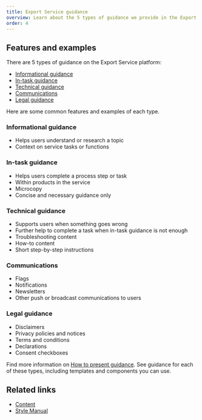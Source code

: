 ```yaml
---
title: Export Service guidance
overview: Learn about the 5 types of guidance we provide in the Export Service.
order: 4
---
```


## Features and examples

There are 5 types of guidance on the Export Service platform:

- [Informational guidance](#informational-guidance)
- [In-task guidance](#in-task-guidance)
- [Technical guidance](#technical-guidance)
- [Communications](#communications)
- [Legal guidance](#legal-guidance)

Here are some common features and examples of each type.

### Informational guidance

- Helps users understand or research a topic
- Context on service tasks or functions

### In-task guidance

- Helps users complete a process step or task
- Within products in the service
- Microcopy
- Concise and necessary guidance only

### Technical guidance

- Supports users when something goes wrong
- Further help to complete a task when in-task guidance is not enough
- Troubleshooting content
- How-to content
- Short step-by-step instructions

### Communications

- Flags
- Notifications
- Newsletters
- Other push or broadcast communications to users

### Legal guidance

- Disclaimers
- Privacy policies and notices
- Terms and conditions
- Declarations
- Consent checkboxes

Find more information on [How to present guidance](./how-to-present-guidance#informational-guidance). See guidance for each of these types, including templates and components you can use.

## Related links

- [Content](/content)
- [Style Manual](https://www.stylemanual.gov.au/)
